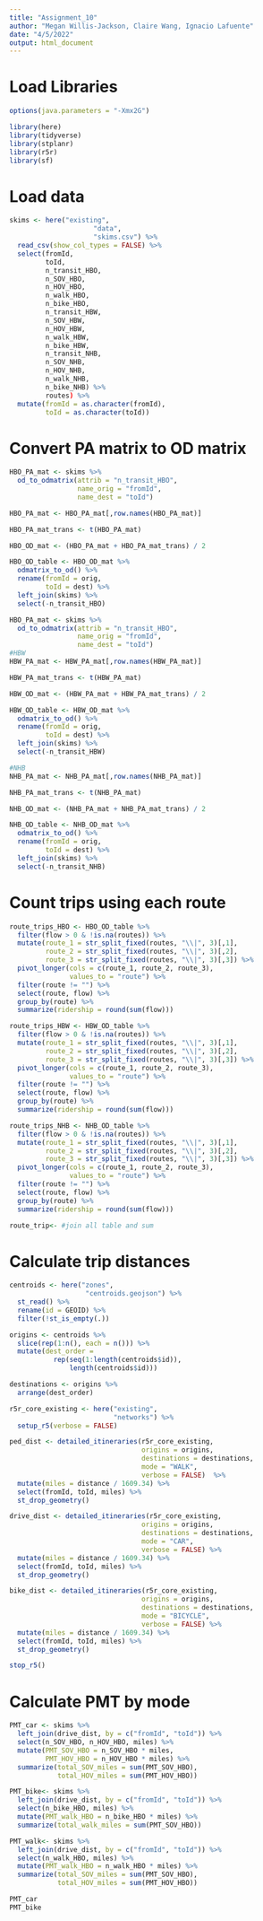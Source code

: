 ```yaml
---
title: "Assignment_10"
author: "Megan Willis-Jackson, Claire Wang, Ignacio Lafuente"
date: "4/5/2022"
output: html_document
---
```


# Load Libraries

```r
options(java.parameters = "-Xmx2G")

library(here)
library(tidyverse)
library(stplanr)
library(r5r)
library(sf)
```

# Load data

```r
skims <- here("existing",
                     "data",
                     "skims.csv") %>%
  read_csv(show_col_types = FALSE) %>%
  select(fromId, 
         toId, 
         n_transit_HBO,
         n_SOV_HBO,
         n_HOV_HBO,
         n_walk_HBO,
         n_bike_HBO,
         n_transit_HBW,
         n_SOV_HBW,
         n_HOV_HBW,
         n_walk_HBW,
         n_bike_HBW,
         n_transit_NHB,
         n_SOV_NHB,
         n_HOV_NHB,
         n_walk_NHB,
         n_bike_NHB) %>%
         routes) %>%
  mutate(fromId = as.character(fromId),
         toId = as.character(toId))
```

# Convert PA matrix to OD matrix

```r
HBO_PA_mat <- skims %>%
  od_to_odmatrix(attrib = "n_transit_HBO", 
                 name_orig = "fromId",
                 name_dest = "toId") 

HBO_PA_mat <- HBO_PA_mat[,row.names(HBO_PA_mat)]

HBO_PA_mat_trans <- t(HBO_PA_mat)

HBO_OD_mat <- (HBO_PA_mat + HBO_PA_mat_trans) / 2

HBO_OD_table <- HBO_OD_mat %>%
  odmatrix_to_od() %>%
  rename(fromId = orig,
         toId = dest) %>%
  left_join(skims) %>%
  select(-n_transit_HBO)

HBO_PA_mat <- skims %>%
  od_to_odmatrix(attrib = "n_transit_HBO", 
                 name_orig = "fromId",
                 name_dest = "toId") 
#HBW
HBW_PA_mat <- HBW_PA_mat[,row.names(HBW_PA_mat)]

HBW_PA_mat_trans <- t(HBW_PA_mat)

HBW_OD_mat <- (HBW_PA_mat + HBW_PA_mat_trans) / 2

HBW_OD_table <- HBW_OD_mat %>%
  odmatrix_to_od() %>%
  rename(fromId = orig,
         toId = dest) %>%
  left_join(skims) %>%
  select(-n_transit_HBW)

#NHB
NHB_PA_mat <- NHB_PA_mat[,row.names(NHB_PA_mat)]

NHB_PA_mat_trans <- t(NHB_PA_mat)

NHB_OD_mat <- (NHB_PA_mat + NHB_PA_mat_trans) / 2

NHB_OD_table <- NHB_OD_mat %>%
  odmatrix_to_od() %>%
  rename(fromId = orig,
         toId = dest) %>%
  left_join(skims) %>%
  select(-n_transit_NHB)
```

# Count trips using each route

```r
route_trips_HBO <- HBO_OD_table %>%
  filter(flow > 0 & !is.na(routes)) %>%
  mutate(route_1 = str_split_fixed(routes, "\\|", 3)[,1],
         route_2 = str_split_fixed(routes, "\\|", 3)[,2],
         route_3 = str_split_fixed(routes, "\\|", 3)[,3]) %>%
  pivot_longer(cols = c(route_1, route_2, route_3),
               values_to = "route") %>%
  filter(route != "") %>%
  select(route, flow) %>%
  group_by(route) %>%
  summarize(ridership = round(sum(flow)))

route_trips_HBW <- HBW_OD_table %>%
  filter(flow > 0 & !is.na(routes)) %>%
  mutate(route_1 = str_split_fixed(routes, "\\|", 3)[,1],
         route_2 = str_split_fixed(routes, "\\|", 3)[,2],
         route_3 = str_split_fixed(routes, "\\|", 3)[,3]) %>%
  pivot_longer(cols = c(route_1, route_2, route_3),
               values_to = "route") %>%
  filter(route != "") %>%
  select(route, flow) %>%
  group_by(route) %>%
  summarize(ridership = round(sum(flow)))

route_trips_NHB <- NHB_OD_table %>%
  filter(flow > 0 & !is.na(routes)) %>%
  mutate(route_1 = str_split_fixed(routes, "\\|", 3)[,1],
         route_2 = str_split_fixed(routes, "\\|", 3)[,2],
         route_3 = str_split_fixed(routes, "\\|", 3)[,3]) %>%
  pivot_longer(cols = c(route_1, route_2, route_3),
               values_to = "route") %>%
  filter(route != "") %>%
  select(route, flow) %>%
  group_by(route) %>%
  summarize(ridership = round(sum(flow)))

route_trip<- #join all table and sum 
```

# Calculate trip distances

```r
centroids <- here("zones",
                   "centroids.geojson") %>%
  st_read() %>%
  rename(id = GEOID) %>%
  filter(!st_is_empty(.)) 

origins <- centroids %>% 
  slice(rep(1:n(), each = n())) %>% 
  mutate(dest_order = 
           rep(seq(1:length(centroids$id)),
               length(centroids$id)))

destinations <- origins %>%
  arrange(dest_order)

r5r_core_existing <- here("existing",
                          "networks") %>%
  setup_r5(verbose = FALSE)

ped_dist <- detailed_itineraries(r5r_core_existing,
                                 origins = origins,
                                 destinations = destinations,
                                 mode = "WALK",
                                 verbose = FALSE)  %>%
  mutate(miles = distance / 1609.34) %>%
  select(fromId, toId, miles) %>%
  st_drop_geometry()

drive_dist <- detailed_itineraries(r5r_core_existing,
                                 origins = origins,
                                 destinations = destinations,
                                 mode = "CAR",
                                 verbose = FALSE) %>%
  mutate(miles = distance / 1609.34) %>%
  select(fromId, toId, miles) %>%
  st_drop_geometry()

bike_dist <- detailed_itineraries(r5r_core_existing,
                                 origins = origins,
                                 destinations = destinations,
                                 mode = "BICYCLE",
                                 verbose = FALSE) %>%
  mutate(miles = distance / 1609.34) %>%
  select(fromId, toId, miles) %>%
  st_drop_geometry()

stop_r5() 
```

# Calculate PMT by mode

```r
PMT_car <- skims %>%
  left_join(drive_dist, by = c("fromId", "toId")) %>%
  select(n_SOV_HBO, n_HOV_HBO, miles) %>%
  mutate(PMT_SOV_HBO = n_SOV_HBO * miles,
         PMT_HOV_HBO = n_HOV_HBO * miles) %>%
  summarize(total_SOV_miles = sum(PMT_SOV_HBO),
            total_HOV_miles = sum(PMT_HOV_HBO))

PMT_bike<- skims %>%
  left_join(drive_dist, by = c("fromId", "toId")) %>%
  select(n_bike_HBO, miles) %>%
  mutate(PMT_walk_HBO = n_bike_HBO * miles) %>%
  summarize(total_walk_miles = sum(PMT_SOV_HBO))

PMT_walk<- skims %>%
  left_join(drive_dist, by = c("fromId", "toId")) %>%
  select(n_walk_HBO, miles) %>%
  mutate(PMT_walk_HBO = n_walk_HBO * miles) %>%
  summarize(total_SOV_miles = sum(PMT_SOV_HBO),
            total_HOV_miles = sum(PMT_HOV_HBO))

PMT_car
PMT_bike

```
